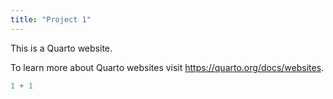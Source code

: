 ```yaml
---
title: "Project 1"
---
```


This is a Quarto website.

To learn more about Quarto websites visit <https://quarto.org/docs/websites>.

```r
1 + 1
```
